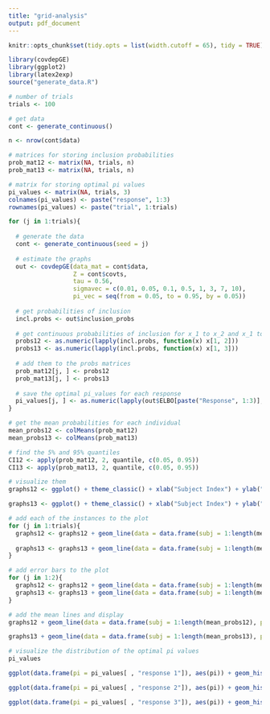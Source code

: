 ```yaml
---
title: "grid-analysis"
output: pdf_document
---
```


```r
knitr::opts_chunk$set(tidy.opts = list(width.cutoff = 65), tidy = TRUE)
```

```r
library(covdepGE)
library(ggplot2)
library(latex2exp)
source("generate_data.R") 

# number of trials
trials <- 100

# get data
cont <- generate_continuous()

n <- nrow(cont$data)

# matrices for storing inclusion probabilities
prob_mat12 <- matrix(NA, trials, n) 
prob_mat13 <- matrix(NA, trials, n) 

# matrix for storing optimal pi values
pi_values <- matrix(NA, trials, 3)
colnames(pi_values) <- paste("response", 1:3)
rownames(pi_values) <- paste("trial", 1:trials)

for (j in 1:trials){
  
  # generate the data
  cont <- generate_continuous(seed = j)
  
  # estimate the graphs
  out <- covdepGE(data_mat = cont$data,
                  Z = cont$covts,
                  tau = 0.56,
                  sigmavec = c(0.01, 0.05, 0.1, 0.5, 1, 3, 7, 10),
                  pi_vec = seq(from = 0.05, to = 0.95, by = 0.05))
  
  # get probabilities of inclusion 
  incl.probs <- out$inclusion_probs
  
  # get continuous probabilities of inclusion for x_1 to x_2 and x_1 to x_3
  probs12 <- as.numeric(lapply(incl.probs, function(x) x[1, 2]))
  probs13 <- as.numeric(lapply(incl.probs, function(x) x[1, 3]))
  
  # add them to the probs matrices
  prob_mat12[j, ] <- probs12
  prob_mat13[j, ] <- probs13
  
  # save the optimal pi_values for each response
  pi_values[j, ] <- as.numeric(lapply(out$ELBO[paste("Response", 1:3)], `[[`, 2))
}

# get the mean probabilities for each individual
mean_probs12 <- colMeans(prob_mat12)
mean_probs13 <- colMeans(prob_mat13)

# find the 5% and 95% quantiles
CI12 <- apply(prob_mat12, 2, quantile, c(0.05, 0.95))
CI13 <- apply(prob_mat13, 2, quantile, c(0.05, 0.95))

# visualize them
graphs12 <- ggplot() + theme_classic() + xlab("Subject Index") + ylab("Inclusion Probability") + ggtitle(TeX("Inclusion probability of an edge between $x_1$ and x_2")) + theme(plot.title = element_text(hjust = 0.5))

graphs13 <- ggplot() + theme_classic() + xlab("Subject Index") + ylab("Inclusion Probability") + ggtitle(TeX("Inclusion probability of an edge between $x_1$ and x_3")) + theme(plot.title = element_text(hjust = 0.5))

# add each of the instances to the plot
for (j in 1:trials){
  graphs12 <- graphs12 + geom_line(data = data.frame(subj = 1:length(mean_probs12), prob = prob_mat12[j, ]), color = "gray66", alpha = 0.2,  aes(subj, prob))
  
  graphs13 <- graphs13 + geom_line(data = data.frame(subj = 1:length(mean_probs13), prob = prob_mat13[j, ]), color = "gray66", alpha = 0.2,  aes(subj, prob))
}

# add error bars to the plot
for (j in 1:2){
  graphs12 <- graphs12 + geom_line(data = data.frame(subj = 1:length(mean_probs12), prob = CI12[j, ]), color = "tomato", linetype = "dotted", size = 0.75, aes(subj, prob))
  graphs13 <- graphs13 + geom_line(data = data.frame(subj = 1:length(mean_probs13), prob = CI13[j, ]), color = "tomato", linetype = "dotted", size = 0.75, aes(subj, prob))
}

# add the mean lines and display
graphs12 + geom_line(data = data.frame(subj = 1:length(mean_probs12), prob = mean_probs12), aes(subj, prob)) + geom_point(data = data.frame(subj = 1:length(mean_probs12), prob = mean_probs12), color = "dodgerblue", fill = "white", shape = 21, aes(subj, prob))

graphs13 + geom_line(data = data.frame(subj = 1:length(mean_probs13), prob = mean_probs13), aes(subj, prob)) + geom_point(data = data.frame(subj = 1:length(mean_probs13), prob = mean_probs13), color = "forestgreen", fill = "white", shape = 21, aes(subj, prob))

# visualize the distribution of the optimal pi values
pi_values

ggplot(data.frame(pi = pi_values[ , "response 1"]), aes(pi)) + geom_histogram(binwidth = 0.05, fill = "dodgerblue3", color = "black") + theme_bw() + scale_x_continuous(breaks = seq(0, 1, 0.1)) + ggtitle(TeX("Distribution of optimal $\\pi$ for $x_1$")) + theme(plot.title = element_text(hjust = 0.5)) + xlab(TeX("$\\pi$"))

ggplot(data.frame(pi = pi_values[ , "response 2"]), aes(pi)) + geom_histogram(binwidth = 0.05, fill = "tomato3", color = "black") + theme_bw() + scale_x_continuous(breaks = seq(0, 1, 0.1)) + ggtitle(TeX("Distribution of optimal $\\pi$ for $x_2$")) + theme(plot.title = element_text(hjust = 0.5)) + xlab(TeX("$\\pi$"))

ggplot(data.frame(pi = pi_values[ , "response 3"]), aes(pi)) + geom_histogram(binwidth = 0.05, fill = "forestgreen", color = "black") + theme_bw() + scale_x_continuous(breaks = seq(0, 1, 0.1)) + ggtitle(TeX("Distribution of optimal $\\pi$ for $x_3$")) + theme(plot.title = element_text(hjust = 0.5)) + xlab(TeX("$\\pi$"))
```

